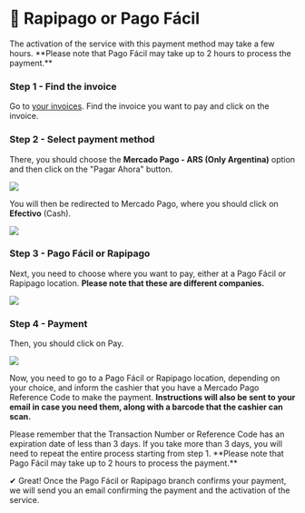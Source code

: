 # 📍 Rapipago or Pago Fácil


<Callout type="warning">
The activation of the service with this payment method may take a few hours. **Please note that Pago Fácil may take up to 2 hours to process the payment.**
</Callout>

<Steps>

### Step 1 - Find the invoice
Go to [your invoices](https://billing.vexyhost.com/clientarea.php?action=invoices). Find the invoice you want to pay and click on the invoice.

### Step 2 - Select payment method
There, you should choose the **Mercado Pago - ARS (Only Argentina)** option and then click on the "Pagar Ahora" button.

![](https://i.imgur.com/fIn2PPK.png)

You will then be redirected to Mercado Pago, where you should click on **Efectivo** (Cash).

![](https://i.imgur.com/3nKNcJl.png)

### Step 3 - Pago Fácil or Rapipago

Next, you need to choose where you want to pay, either at a Pago Fácil or Rapipago location. **Please note that these are different companies.**

![](https://i.imgur.com/rk14wz8.png)

### Step 4 - Payment
Then, you should click on Pay.

![](https://i.imgur.com/RmFK8ZB.png)

Now, you need to go to a Pago Fácil or Rapipago location, depending on your choice, and inform the cashier that you have a Mercado Pago Reference Code to make the payment. **Instructions will also be sent to your email in case you need them, along with a barcode that the cashier can scan.**

<Callout type="warning">
Please remember that the Transaction Number or Reference Code has an expiration date of less than 3 days. If you take more than 3 days, you will need to repeat the entire process starting from step 1. **Please note that Pago Fácil may take up to 2 hours to process the payment.**
</Callout>

</Steps>

✔ Great! Once the Pago Fácil or Rapipago branch confirms your payment, we will send you an email confirming the payment and the activation of the service.
